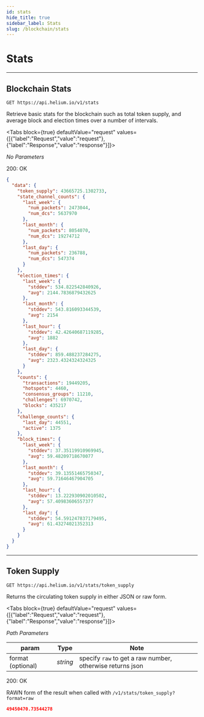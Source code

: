 ```yaml
---
id: stats
hide_title: true
sidebar_label: Stats
slug: /blockchain/stats
---
```



# Stats

---

## Blockchain Stats

```
GET https://api.helium.io/v1/stats
```

Retrieve basic stats for the blockchain such as total token supply, and average
block and election times over a number of intervals.

<Tabs
  block={true}
  defaultValue="request"
  values={[{"label":"Request","value":"request"},{"label":"Response","value":"response"}]}>
<TabItem value="request">

_No Parameters_

</TabItem>
<TabItem value="response">

200: OK

```json
{
  "data": {
    "token_supply": 43665725.1302733,
    "state_channel_counts": {
      "last_week": {
        "num_packets": 2473044,
        "num_dcs": 5637970
      },
      "last_month": {
        "num_packets": 8054070,
        "num_dcs": 19274712
      },
      "last_day": {
        "num_packets": 236788,
        "num_dcs": 547374
      }
    },
    "election_times": {
      "last_week": {
        "stddev": 534.822542840926,
        "avg": 2144.7836879432625
      },
      "last_month": {
        "stddev": 543.816093344539,
        "avg": 2154
      },
      "last_hour": {
        "stddev": 42.42640687119285,
        "avg": 1882
      },
      "last_day": {
        "stddev": 859.488237284275,
        "avg": 2323.4324324324325
      }
    },
    "counts": {
      "transactions": 19449205,
      "hotspots": 4460,
      "consensus_groups": 11210,
      "challenges": 6970742,
      "blocks": 435217
    },
    "challenge_counts": {
      "last_day": 44551,
      "active": 1375
    },
    "block_times": {
      "last_week": {
        "stddev": 37.35119910969945,
        "avg": 59.48209718670077
      },
      "last_month": {
        "stddev": 39.13551465750347,
        "avg": 59.71646467904705
      },
      "last_hour": {
        "stddev": 13.222930902010502,
        "avg": 57.40983606557377
      },
      "last_day": {
        "stddev": 54.591247837179495,
        "avg": 61.43274021352313
      }
    }
  }
}
```

</TabItem>
</Tabs>

---

## Token Supply

```
GET https://api.helium.io/v1/stats/token_supply
```

Returns the circulating token supply in either JSON or raw form.

<Tabs
  block={true}
  defaultValue="request"
  values={[{"label":"Request","value":"request"},{"label":"Response","value":"response"}]}>
<TabItem value="request">

_Path Parameters_

| param             | Type     | Note                                                      |
| ----------------- | -------- | --------------------------------------------------------- |
| format (optional) | _string_ | specify `raw` to get a raw number, otherwise returns json |

</TabItem>
<TabItem value="response">

200: OK

RAWN form of the result when called with `/v1/stats/token_supply?format=raw`

```json
49450470.73544278
```

</TabItem>
</Tabs>
